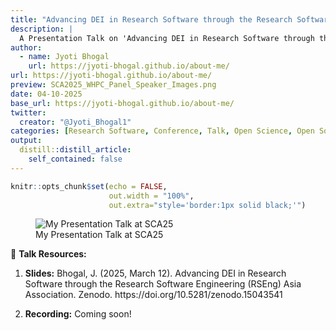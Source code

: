 ```yaml
---
title: "Advancing DEI in Research Software through the Research Software Engineering (RSEng) Asia Association"
description: |
  A Presentation Talk on 'Advancing DEI in Research Software through the Research Software Engineering (RSEng) Asia Association' at the SuperComputing Asia 2025 meeting online in March 2025.
author:
  - name: Jyoti Bhogal
    url: https://jyoti-bhogal.github.io/about-me/
url: https://jyoti-bhogal.github.io/about-me/
preview: SCA2025_WHPC_Panel_Speaker_Images.png
date: 04-10-2025
base_url: https://jyoti-bhogal.github.io/about-me/
twitter:
  creator: "@Jyoti_Bhogal1"
categories: [Research Software, Conference, Talk, Open Science, Open Source, DEI, HPC, WHPC, Singapore, Online, Remote] 
output:
  distill::distill_article:
    self_contained: false
---
```

  
  
```r
knitr::opts_chunk$set(echo = FALSE,
                      out.width = "100%",
                      out.extra="style='border:1px solid black;'")
```

![My Presentation Talk at SCA25](SCA2025_WHPC_Panel_Speaker_Images.png)

🔑 **Talk Resources:** 

1. **Slides:** Bhogal, J. (2025, March 12). Advancing DEI in Research Software through the Research Software Engineering (RSEng) Asia Association. Zenodo. https://doi.org/10.5281/zenodo.15043541

2. **Recording:** Coming soon!